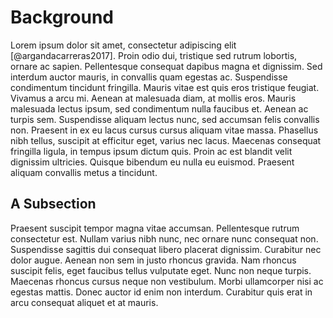 # Background

 Lorem ipsum dolor sit amet, consectetur adipiscing elit [@argandacarreras2017]. Proin odio dui, tristique sed rutrum lobortis, ornare ac sapien. Pellentesque consequat dapibus magna et dignissim. Sed interdum auctor mauris, in convallis quam egestas ac. Suspendisse condimentum tincidunt fringilla. Mauris vitae est quis eros tristique feugiat. Vivamus a arcu mi. Aenean at malesuada diam, at mollis eros. Mauris malesuada lectus ipsum, sed condimentum nulla faucibus et. Aenean ac turpis sem. Suspendisse aliquam lectus nunc, sed accumsan felis convallis non. Praesent in ex eu lacus cursus cursus aliquam vitae massa. Phasellus nibh tellus, suscipit at efficitur eget, varius nec lacus. Maecenas consequat fringilla ligula, in tempus ipsum dictum quis. Proin ac est blandit velit dignissim ultricies. Quisque bibendum eu nulla eu euismod. Praesent aliquam convallis metus a tincidunt.

## A Subsection

Praesent suscipit tempor magna vitae accumsan. Pellentesque rutrum consectetur est. Nullam varius nibh nunc, nec ornare nunc consequat non. Suspendisse sagittis dui consequat libero placerat dignissim. Curabitur nec dolor augue. Aenean non sem in justo rhoncus gravida. Nam rhoncus suscipit felis, eget faucibus tellus vulputate eget. Nunc non neque turpis. Maecenas rhoncus cursus neque non vestibulum. Morbi ullamcorper nisi ac egestas mattis. Donec auctor id enim non interdum. Curabitur quis erat in arcu consequat aliquet et at mauris. 
